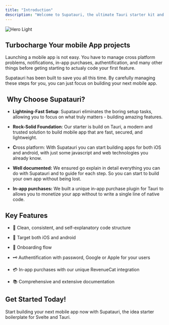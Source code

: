 ```yaml
---
title: "Introduction"
description: "Welcome to Supatauri, the ultimate Tauri starter kit and boilerplate that will help you to launch cross platform mobile amazingly fast. 🚀"
---
```


<img alt="Hero Light" classname="block dark:hidden" src="/images/hero-light.png" />

## Turbocharge Your mobile App projects

Launching a mobile app is not easy. You have to manage cross platform problems, notifications, in-app purchases, authentification, and many other things before geting starting to actualy code your first feature.&#x20;

Supatauri has been built to save you all this time. By carefully managing these steps for you, you can just focus on building your next mobile app.

##  Why Choose Supatauri?

* **Lightning-Fast Setup**: Supatauri eliminates the boring setup tasks, allowing you to focus on what truly matters - building amazing features.

* **Rock-Solid Foundation**: Our starter is build on Tauri, a modern and trusted solution to build mobile app that are fast, secured, and lightweight.&#x20;

* **C**ross platform: With Supatauri you can start building apps for both iOS and android, with just some javascript and web technologies you already know.&#x20;

* **Well documented:** We ensured go explain in detail everything you can do with Supatauri and to guide for each step. So you can start to build your own app without being lost.&#x20;

* **In-app purchases:** We built a unique in-app purchase plugin for Tauri to allows you to monetize your app without to write a single line of native code.&#x20;

## Key Features

* 🧹 Clean, consistent, and self-explanatory code structure

* 📱 Target both iOS and android

* 🛫 Onboarding flow&#x20;

* 🗝️ Authentification with password, Google or Apple for your users

* 💳 In-app purchases with our unique RevenueCat integration

* 📚 Comprehensive and extensive documentation&#x20;

##

## Get Started Today!

Start building your next mobile app now with Supatauri, the idea starter boilerplate for Svelte and Tauri.&#x20;